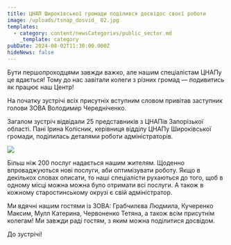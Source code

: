 ```yaml
---
title: ЦНАП Широківської громади поділився досвідос своєї роботи
image: /uploads/tsnap_dosvid_ 02.jpg
templates:
  - category: content/newsCategories/public_sector.md
    _template: category
pubDate: 2024-08-02T11:30:00.000Z
hideNews: false
---
```


Бути першопроходцями завжди важко, але нашим спеціалістам ЦНАПу це вдається! Тому до нас завітали колеги з різних громад —  подивитись як працює наш Центр!

На початку зустрічі всіх присутніх вступним словом привітав заступник голови ЗОВА Володимир Чередніченко. 

Загалом зустріч відвідали 25 представників з ЦНАПів Запорізької області. Пані Ірина Колісник, керівниця відділу ЦНАПу Широківської громади, поділилась деталями роботи адміністраторів.

![](</uploads/tsnap_dosvid_ 02 (3).jpg>)

Більш ніж 200 послуг надається нашим жителям. Щоденно впроваджуються нові послуги, аби оптимізувати роботу. Якщо в декількох словах описати, то наші спеціалісти рухаються до того, щоб в одному місці можна можна було отримати всі послуги. А також в кожному старостинському окрузі є свій адміністратор. 

Ми вдячні нашим гостями із ЗОВА: Грабчилєва Людмила, Кучеренко Максим, Мулл Катерина, Червоненко Тетяна, а також всім присутнім колегам! Ми завжди раді гостям, з яким можна поділитися досвідом. 

До зустрічі!
